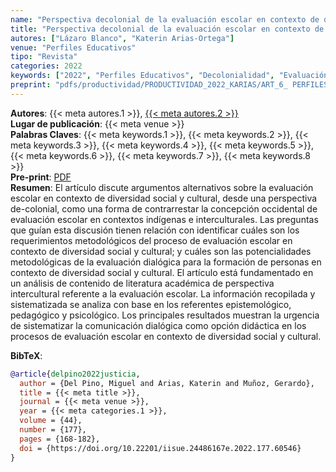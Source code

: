 ```yaml
---
name: "Perspectiva decolonial de la evaluación escolar en contexto de diversidad social y cultural"
title: "Perspectiva decolonial de la evaluación escolar en contexto de diversidad social y cultural"
autores: ["Lázaro Blanco", "Katerin Arias-Ortega"]
venue: "Perfiles Educativos"
tipo: "Revista"
categories: 2022
keywords: ["2022", "Perfiles Educativos", "Decolonialidad", "Evaluación escolar", "Diversidad social y cultural", "Evaluación dialógica", "Contexto indígena", "Comunicación oral"]
preprint: "pdfs/productividad/PRODUCTIVIDAD_2022_KARIAS/ART_6_ PERFILES EDUCATIVOS_BLANCO_ARIAS_2022_SCOPUS.pdf"
---
```

**Autores**: {{< meta autores.1 >}}, [{{< meta autores.2 >}}](../members/current/Katerin Arias-Ortega.qmd)  
**Lugar de publicación**: {{< meta venue >}}     
**Palabras Claves**: {{< meta keywords.1 >}}, {{< meta keywords.2 >}}, {{< meta keywords.3 >}}, {{< meta keywords.4 >}}, {{< meta keywords.5 >}}, {{< meta keywords.6 >}}, {{< meta keywords.7 >}}, {{< meta keywords.8 >}}  
**Pre-print**: [PDF](../{{< meta preprint >}})    
**Resumen**: El artículo discute argumentos alternativos sobre la evaluación escolar en contexto de diversidad social y cultural, desde una perspectiva de-colonial, como una forma de contrarrestar la concepción occidental de evaluación escolar en contextos indígenas e interculturales. Las preguntas que guían esta discusión tienen relación con identificar cuáles son los requerimientos metodológicos del proceso de evaluación escolar en contexto de diversidad social y cultural; y cuáles son las potencialidades metodológicas de la evaluación dialógica para la formación de personas en contexto de diversidad social y cultural. El artículo está fundamentado en un análisis de contenido de literatura académica de perspectiva intercultural referente a la evaluación escolar. La información recopilada y sistematizada se analiza con base en los referentes epistemológico, pedagógico y psicológico. Los principales resultados muestran la urgencia de sistematizar la comunicación dialógica como opción didáctica en los procesos de evaluación escolar en contexto de diversidad social y cultural.


**BibTeX**:
```bibtex
@article{delpino2022justicia,
  author = {Del Pino, Miguel and Arias, Katerin and Muñoz, Gerardo},
  title = {{< meta title >}},
  journal = {{< meta venue >}},
  year = {{< meta categories.1 >}},
  volume = {44},
  number = {177}, 
  pages = {168-182},
  doi = {https://doi.org/10.22201/iisue.24486167e.2022.177.60546}
}
```
